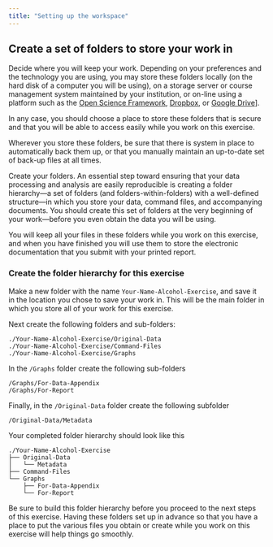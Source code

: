 ---
title: "Setting up the workspace"
---
## Create a set of folders to store your work in

Decide where you will keep your work.  Depending on your preferences and the technology you are using, you may store these folders locally (on the hard disk of a computer you will be using), on a storage server or course management system maintained by your institution, or on-line using a platform such as the [Open Science Framework](<https://www.osf.io>), [Dropbox](<https://www.dropbox.com>), or [Google Drive](<https://drive.google.com>)]. 

In any case, you should choose a place to store these folders that is secure and that you will be able to access easily while you work on this exercise.  

Wherever you store these folders, be sure that there is system in place to automatically back them up, or that you manually maintain an up-to-date set of back-up files at all times.

Create your folders.  An essential step toward ensuring that your data processing and analysis are easily reproducible is creating a folder hierarchy—a set of folders (and folders-within-folders) with a well-defined structure—in which you store your data, command files, and accompanying documents.  You should create this set of folders at the very beginning of your work—before you even obtain the data you will be using.

You will keep all your files in these folders while you work on this exercise, and when you have finished you will use them to store the electronic documentation that you submit with your printed report.

### Create the folder hierarchy for this exercise

Make a new folder with the name `Your-Name-Alcohol-Exercise`, and save it in the location you chose to save your work in.  This will be the main folder in which you store all of your work for this exercise.


Next create the following folders and sub-folders:
```
./Your-Name-Alcohol-Exercise/Original-Data
./Your-Name-Alcohol-Exercise/Command-Files
./Your-Name-Alcohol-Exercise/Graphs
```

In the `/Graphs` folder create the following sub-folders
```
/Graphs/For-Data-Appendix
/Graphs/For-Report
```

Finally, in the `/Original-Data` folder create the following subfolder
```
/Original-Data/Metadata
```

Your completed folder hierarchy should look like this
```
./Your-Name-Alcohol-Exercise
├── Original-Data
│   └── Metadata
├── Command-Files
└── Graphs
    ├── For-Data-Appendix
    └── For-Report
```

::: {.callout-tip collapse="true"}
Be sure to build this folder hierarchy before you proceed to the next steps of this exercise.  Having these folders set up in advance so that you have a place to put the various files you obtain or create while you work on this exercise will help things go smoothly.
:::
